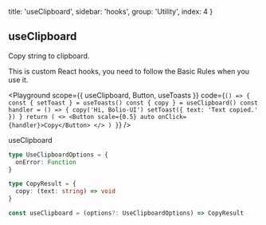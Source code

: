 
  title: 'useClipboard',
  sidebar: 'hooks',
  group: 'Utility',
  index: 4
}

## useClipboard

Copy string to clipboard.

This is custom React hooks, you need to follow the <Link target="_blank" color href="https://reactjs.org/docs/hooks-rules.html">Basic Rules</Link> when you use it.

<Playground
  scope={{ useClipboard, Button, useToasts }}
  code={`
() => {
  const { setToast } = useToasts()
  const { copy } = useClipboard()
  const handler = () => {
    copy('Hi, Bolio-UI')
    setToast({ text: 'Text copied.' })
  }
  return (
    <>
      <Button scale={0.5} auto onClick={handler}>Copy</Button>
    </>
  )
}
`}
/>

<Attributes edit="/pages/hooks/use-clipboard.mdx">
<Attributes.Title>useClipboard</Attributes.Title>

```ts
type UseClipboardOptions = {
  onError: Function
}

type CopyResult = {
  copy: (text: string) => void
}

const useClipboard = (options?: UseClipboardOptions) => CopyResult
```

</Attributes>

